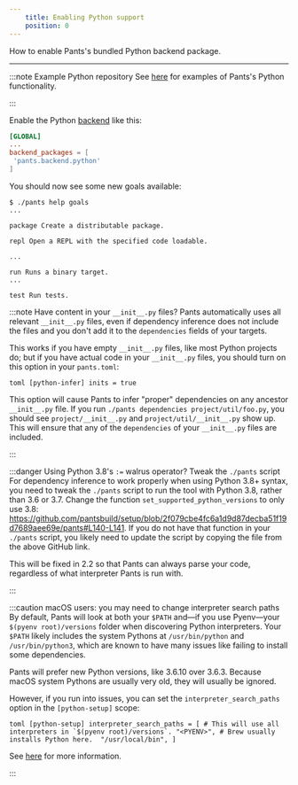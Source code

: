 ```yaml
---
    title: Enabling Python support
    position: 0
---
```


How to enable Pants's bundled Python backend package.

---


:::note Example Python repository
See [here](https://github.com/pantsbuild/example-python) for examples of Pants's Python functionality.

:::

Enable the Python [backend](doc:enabling-backends) like this:
```toml title="pants.toml"
[GLOBAL]
...
backend_packages = [
 'pants.backend.python'
]
```

You should now see some new goals available:
```text title="Shell"
$ ./pants help goals
...

package Create a distributable package.

repl Open a REPL with the specified code loadable.

...

run Runs a binary target.
...

test Run tests.
```



:::note Have content in your `__init__.py` files?
Pants automatically uses all relevant `__init__.py` files, even if dependency inference does not include the files and you don't add it to the `dependencies` fields of your targets.

This works if you have empty `__init__.py` files, like most Python projects do; but if you have actual code in your `__init__.py` files, you should turn on this option in your `pants.toml`:

`toml
[python-infer]
inits = true
`

This option will cause Pants to infer "proper" dependencies on any ancestor `__init__.py` file. If you run `./pants dependencies project/util/foo.py`, you should see `project/__init__.py` and `project/util/__init__.py` show up. This will ensure that any of the `dependencies` of your `__init__.py` files are included.

:::



:::danger Using Python 3.8's `:=` walrus operator? Tweak the `./pants` script
For dependency inference to work properly when using Python 3.8+ syntax, you need to tweak the `./pants` script to run the tool with Python 3.8, rather than 3.6 or 3.7. Change the function `set_supported_python_versions` to only use 3.8: https://github.com/pantsbuild/setup/blob/2f079cbe4fc6a1d9d87decba51f19d7689aee69e/pants#L140-L141. If you do not have that function in your `./pants` script, you likely need to update the script by copying the file from the above GitHub link.

This will be fixed in 2.2 so that Pants can always parse your code, regardless of what interpreter Pants is run with.

:::



:::caution macOS users: you may need to change interpreter search paths
By default, Pants will look at both your `$PATH` and—if you use Pyenv—your `$(pyenv root)/versions` folder when discovering Python interpreters. Your `$PATH` likely includes the system Pythons at `/usr/bin/python` and `/usr/bin/python3`, which are known to have many issues like failing to install some dependencies.

Pants will prefer new Python versions, like 3.6.10 over 3.6.3. Because macOS system Pythons are usually very old, they will usually be ignored.

However, if you run into issues, you can set the `interpreter_search_paths` option in the `[python-setup]` scope:

`` toml
[python-setup]
interpreter_search_paths = [
    # This will use all interpreters in `$(pyenv root)/versions`.
    "<PYENV>",
     # Brew usually installs Python here. 
    "/usr/local/bin",
]
 ``

See [here](doc:python-interpreter-compatibility#changing-the-interpreter-search-path) for more information.

:::
